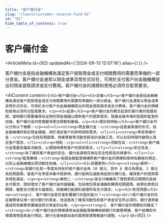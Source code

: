 ```yaml
---
title: "客户備付金"
slug: "/learn/customer-reserve-fund-92"
id: "92"
hide_table_of_contents: true
---
```



# 客户備付金

<ArticleMeta id={92} updatedAt={'2024-09-13 12:07:16'} alias={`[]`} />
<div className='border-solid border-b border-t-0 my-4 border-[var(--ifm-color-gray-300)]' />

客户備付金是指金融機構為滿足客户提取現金或支付相關費用的需要而準備的一部分資金。客户備付金通常以現金或準貨幣形式存在，可用於支付客户向金融機構提出的現金提取請求或支付費用。客户備付金的規模和使用必須符合監管要求。

<AIContent content={`<h2>客户備付金</h2><h3>定義</h3><p>客户備付金是指金融機構為滿足客户提取現金或支付相關費用的需要而準備的一部分資金。客户備付金通常以現金或準貨幣形式存在，可用於支付客户向金融機構提出的現金提取請求或支付費用。客户備付金的規模和使用必須符合監管要求。</p><h3>起源</h3><p>客户備付金的概念起源於銀行業的發展初期，當時銀行需要確保有足夠的現金儲備以應對客户的提款需求。隨着金融市場的發展和監管的加強，客户備付金的管理變得更加規範和嚴格。</p><h3>類別與特點</h3><p>客户備付金可以分為以下幾類：</p><ul><li><strong>現金備付金：</strong>這是最直接的形式，指金融機構持有的現金儲備，用於滿足客户的即時提款需求。</li><li><strong>準貨幣備付金：</strong>包括短期國債、商業票據等流動性較高的金融工具，可以在短時間內變現以滿足客户需求。</li></ul><p>特點：</p><ul><li><strong>流動性高：</strong>客户備付金需要具備高流動性，以便隨時應對客户的提款需求。</li><li><strong>安全性高：</strong>為了確保客户資金的安全，備付金通常存放在安全性較高的資產中。</li><li><strong>監管嚴格：</strong>各國金融監管機構對客户備付金的規模和使用有嚴格的規定，以防止金融機構出現流動性危機。</li></ul><h3>具體案例</h3><p><strong>案例一：</strong>某銀行在某一季度末持有的客户備付金為 10 億元，其中 8 億元為現金，2 億元為短期國債。當客户在季度末集中提款時，銀行能夠迅速動用這部分備付金，確保客户的提款需求得到滿足。</p><p><strong>案例二：</strong>某支付機構為了應對節假日期間的高峰支付需求，提前增加了客户備付金的儲備量，包括增加現金儲備和購買短期國債。結果在節假日期間，儘管支付需求大幅增加，該機構仍能順利處理所有支付請求。</p><h3>常見問題</h3><p><strong>1. 客户備付金是否會影響銀行的盈利能力？</strong><br/>客户備付金的存在確實會佔用一部分銀行的資金，但這是為了確保流動性和客户資金安全所必須的。銀行通常會通過其他業務來彌補這部分資金的佔用。</p><p><strong>2. 客户備付金的規模如何確定？</strong><br/>客户備付金的規模通常由金融監管機構根據銀行的業務規模、客户結構和市場環境等因素進行規定。銀行也會根據自身的風險管理策略進行調整。</p>`} id={92} />
